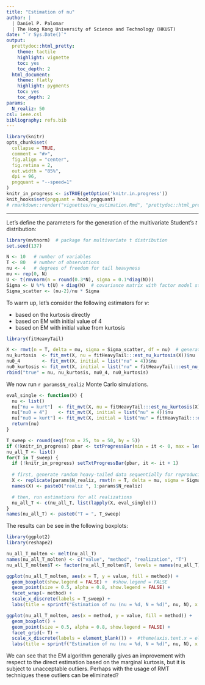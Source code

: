 ```yaml
---
title: "Estimation of nu"
author: |
  | Daniel P. Palomar
  | The Hong Kong University of Science and Technology (HKUST)
date: "`r Sys.Date()`"
output:
  prettydoc::html_pretty:
    theme: tactile
    highlight: vignette
    toc: yes
    toc_depth: 2
  html_document:
    theme: flatly
    highlight: pygments  
    toc: yes
    toc_depth: 2
params:
  N_realiz: 50
csl: ieee.csl
bibliography: refs.bib
---
```


```r
library(knitr)
opts_chunk$set(
  collapse = TRUE,
  comment = "#>",
  fig.align = "center",
  fig.retina = 2,
  out.width = "85%",
  dpi = 96,
  pngquant = "--speed=1"
)
knitr_in_progress <- isTRUE(getOption('knitr.in.progress'))
knit_hooks$set(pngquant = hook_pngquant)
# rmarkdown::render("vignettes/nu_estimation.Rmd", "prettydoc::html_pretty", params = list(N_realiz = 500))
```

-----------


Let's define the parameters for the generation of the multivariate Student's $t$ distribution:
```r
library(mvtnorm)  # package for multivariate t distribution
set.seed(137)

N <- 10   # number of variables
T <- 80   # number of observations
nu <- 4   # degrees of freedom for tail heavyness
mu <- rep(0, N)
U <- t(rmvnorm(n = round(0.3*N), sigma = 0.1*diag(N)))
Sigma <- U %*% t(U) + diag(N)  # covariance matrix with factor model structure
Sigma_scatter <- (nu-2)/nu * Sigma
```


To warm up, let's consider the following estimators for $\nu$:

- based on the kurtosis directly
- based on EM with initial value of 4
- based on EM with initial value from kurtosis

```r
library(fitHeavyTail)

X <- rmvt(n = T, delta = mu, sigma = Sigma_scatter, df = nu)  # generate data
nu_kurtosis  <- fit_mvt(X, nu = fitHeavyTail:::est_nu_kurtosis(X))$nu
nu0_4        <- fit_mvt(X, initial = list("nu" = 4))$nu
nu0_kurtosis <- fit_mvt(X, initial = list("nu" = fitHeavyTail:::est_nu_kurtosis(X)))$nu
rbind("true" = nu, nu_kurtosis, nu0_4, nu0_kurtosis)
```


We now run `r params$N_realiz` Monte Carlo simulations.
```r
eval_single <- function(X) {
  nu <- list()
  nu["nu = kurt"]  <- fit_mvt(X, nu = fitHeavyTail:::est_nu_kurtosis(X))$nu
  nu["nu0 = 4"]    <- fit_mvt(X, initial = list("nu" = 4))$nu
  nu["nu0 = kurt"] <- fit_mvt(X, initial = list("nu" = fitHeavyTail:::est_nu_kurtosis(X)))$nu
  return(nu)
}

T_sweep <- round(seq(from = 25, to = 50, by = 5))
if (!knitr_in_progress) pbar <- txtProgressBar(min = it <- 0, max = length(T_sweep), style = 3)
nu_all_T <- list()
for(T in T_sweep) {
  if (!knitr_in_progress) setTxtProgressBar(pbar, it <- it + 1)
  
  # first, generate random heavy-tailed data sequentially for reproducibility
  X <- replicate(params$N_realiz, rmvt(n = T, delta = mu, sigma = Sigma_scatter, df = nu), simplify = FALSE)
  names(X) <- paste0("realiz ", 1:params$N_realiz)

  # then, run estimations for all realizations
  nu_all_T <- c(nu_all_T, list(lapply(X, eval_single)))
}
names(nu_all_T) <- paste0("T = ", T_sweep)
```

The results can be see in the following boxplots:
```r
library(ggplot2)
library(reshape2)

nu_all_T_molten <- melt(nu_all_T)
names(nu_all_T_molten) <- c("value", "method", "realization", "T")
nu_all_T_molten$T <- factor(nu_all_T_molten$T, levels = names(nu_all_T))

ggplot(nu_all_T_molten, aes(x = T, y = value, fill = method)) +
  geom_boxplot(show.legend = FALSE) +  #show.legend = FALSE
  geom_point(size = 0.5, alpha = 0.8, show.legend = FALSE) +
  facet_wrap(~ method) +
  scale_x_discrete(labels = T_sweep) +
  labs(title = sprintf("Estimation of nu (nu = %d, N = %d)", nu, N), x = "T", y = NULL)
```

```r
ggplot(nu_all_T_molten, aes(x = method, y = value, fill = method)) +
  geom_boxplot() + 
  geom_point(size = 0.5, alpha = 0.8, show.legend = FALSE) +
  facet_grid(~ T) +
  scale_x_discrete(labels = element_blank()) +  #theme(axis.text.x = element_blank()) +
  labs(title = sprintf("Estimation of nu (nu = %d, N = %d)", nu, N), x = NULL, y = NULL)
```

We can see that the EM algorithm generally gives an improvement with respect to the direct estimation based on the marginal kurtosis, but it is subject to unacceptable outliers. Perhaps with the usage of RMT techniques these outliers can be eliminated?










